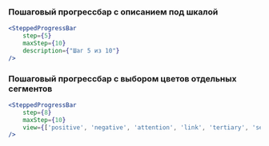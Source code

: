 ### Пошаговый прогрессбар с описанием под шкалой

```jsx live
<SteppedProgressBar
    step={5}
    maxStep={10}
    description={"Шаг 5 из 10"}
/>
```

### Пошаговый прогрессбар с выбором цветов отдельных сегментов

```jsx live
<SteppedProgressBar
    step={8}
    maxStep={10}
    view={['positive', 'negative', 'attention', 'link', 'tertiary', 'secondary', 'primary', 'accent']}
/>
```
